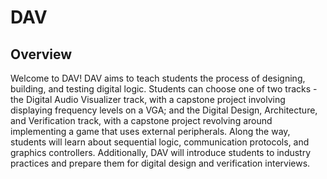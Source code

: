
# DAV

## Overview

Welcome to DAV!
DAV aims to teach students the process of designing, building, and testing digital logic. Students can choose one of two tracks - the Digital Audio Visualizer track, with a capstone project involving displaying frequency levels on a VGA; and the Digital Design, Architecture, and Verification track, with a capstone project revolving around implementing a game that uses external peripherals. Along the way, students will learn about sequential logic, communication protocols, and graphics controllers. Additionally, DAV will introduce students to industry practices and prepare them for digital design and verification interviews.

<DocCardList />
